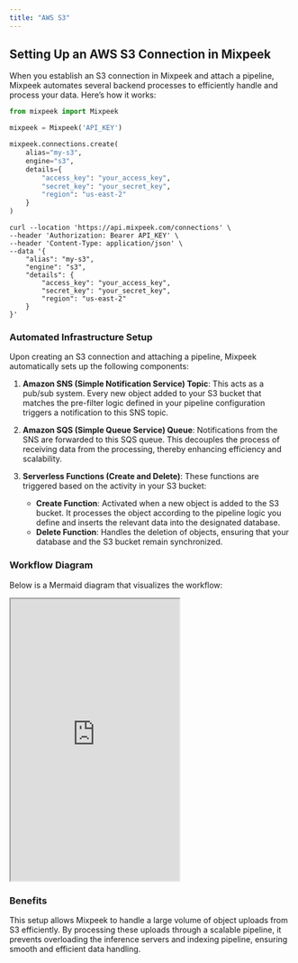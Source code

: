 ```yaml
---
title: "AWS S3"
---
```


## Setting Up an AWS S3 Connection in Mixpeek

When you establish an S3 connection in Mixpeek and attach a pipeline, Mixpeek automates several backend processes to efficiently handle and process your data. Here’s how it works:

<CodeGroup>

```python Python
from mixpeek import Mixpeek

mixpeek = Mixpeek('API_KEY')

mixpeek.connections.create(
    alias="my-s3",
    engine="s3",
    details={
        "access_key": "your_access_key",
        "secret_key": "your_secret_key",
        "region": "us-east-2"
    }
)
```

```shell Shell
curl --location 'https://api.mixpeek.com/connections' \
--header 'Authorization: Bearer API_KEY' \
--header 'Content-Type: application/json' \
--data '{
    "alias": "my-s3",
    "engine": "s3",
    "details": {
        "access_key": "your_access_key",
        "secret_key": "your_secret_key",
        "region": "us-east-2"
    }
}'
```

</CodeGroup>

### Automated Infrastructure Setup

Upon creating an S3 connection and attaching a pipeline, Mixpeek automatically sets up the following components:

1. **Amazon SNS (Simple Notification Service) Topic**: This acts as a pub/sub system. Every new object added to your S3 bucket that matches the pre-filter logic defined in your pipeline configuration triggers a notification to this SNS topic.

2. **Amazon SQS (Simple Queue Service) Queue**: Notifications from the SNS are forwarded to this SQS queue. This decouples the process of receiving data from the processing, thereby enhancing efficiency and scalability.

3. **Serverless Functions (Create and Delete)**: These functions are triggered based on the activity in your S3 bucket:
   - **Create Function**: Activated when a new object is added to the S3 bucket. It processes the object according to the pipeline logic you define and inserts the relevant data into the designated database.
   - **Delete Function**: Handles the deletion of objects, ensuring that your database and the S3 bucket remain synchronized.

### Workflow Diagram

Below is a Mermaid diagram that visualizes the workflow:

<iframe
  src="https://mermaid.live/view#pako:eNplkcFqwzAMhl9F-NyecstgsMYEdli34N6SHlxbbbw0dnBkxtb03ee4yzqYwfDL1vcLSRemnEaWs5OXQws7_tBYiEdktchgE1SHtIf1-nF6PbyjIlAeJaGeQGxF_dTLL2dnCTs3GLVf6PgwM1tH5miUJONsJKo7UQmoAgb8Jaob8WZUB2EAl6pNUJR1kSpCGayafRaiKBPwbEf0BMaSA76Z4q25JHmQ4907-9uAxjOmBnhZ86T_WfObtfi0Cj4MtT_G8ZetWI--l0bHkV3m7IZRiz02LI9SS981rLHXmCcDudmB5eQDrph34dSy_CjPY4zCoGNT3Mg4935JQW3I-ZfbQtJert8b-od6"
  className="w-full"
  height="500"
></iframe>

### Benefits

This setup allows Mixpeek to handle a large volume of object uploads from S3 efficiently. By processing these uploads through a scalable pipeline, it prevents overloading the inference servers and indexing pipeline, ensuring smooth and efficient data handling.
